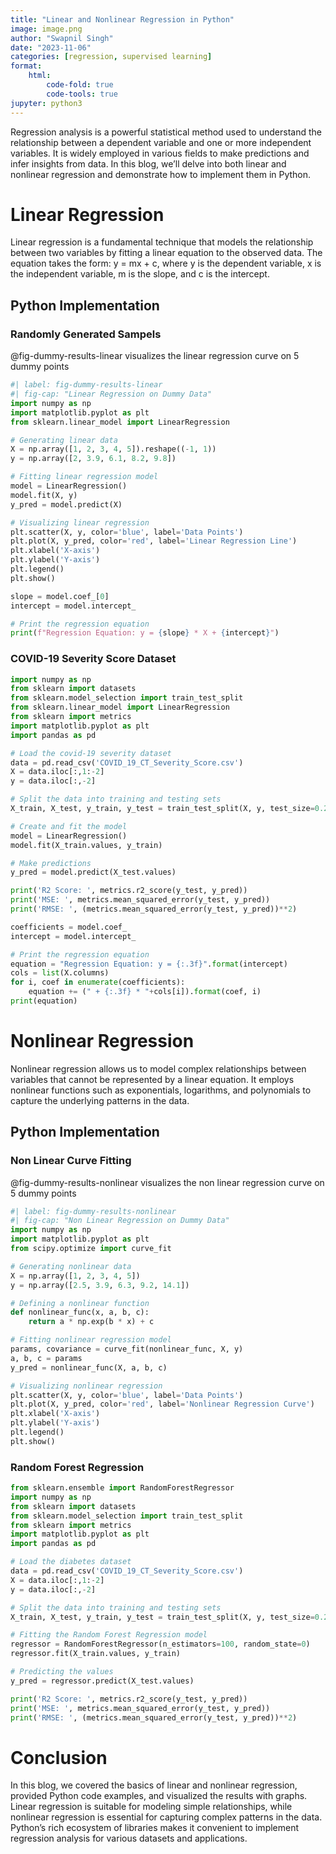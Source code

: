 ```yaml
---
title: "Linear and Nonlinear Regression in Python"
image: image.png
author: "Swapnil Singh"
date: "2023-11-06"
categories: [regression, supervised learning]
format:
    html:
        code-fold: true
        code-tools: true
jupyter: python3
---
```


Regression analysis is a powerful statistical method used to understand the relationship between a dependent variable and one or more independent variables. It is widely employed in various fields to make predictions and infer insights from data. In this blog, we'll delve into both linear and nonlinear regression and demonstrate how to implement them in Python.

# Linear Regression

Linear regression is a fundamental technique that models the relationship between two variables by fitting a linear equation to the observed data. The equation takes the form: y = mx + c, where y is the dependent variable, x is the independent variable, m is the slope, and c is the intercept.

## Python Implementation

### Randomly Generated Sampels
@fig-dummy-results-linear visualizes the linear regression curve on 5 dummy points
```python
#| label: fig-dummy-results-linear
#| fig-cap: "Linear Regression on Dummy Data"
import numpy as np
import matplotlib.pyplot as plt
from sklearn.linear_model import LinearRegression

# Generating linear data
X = np.array([1, 2, 3, 4, 5]).reshape((-1, 1))
y = np.array([2, 3.9, 6.1, 8.2, 9.8])

# Fitting linear regression model
model = LinearRegression()
model.fit(X, y)
y_pred = model.predict(X)

# Visualizing linear regression
plt.scatter(X, y, color='blue', label='Data Points')
plt.plot(X, y_pred, color='red', label='Linear Regression Line')
plt.xlabel('X-axis')
plt.ylabel('Y-axis')
plt.legend()
plt.show()

slope = model.coef_[0]
intercept = model.intercept_

# Print the regression equation
print(f"Regression Equation: y = {slope} * X + {intercept}")
```

### COVID-19 Severity Score Dataset
```python
import numpy as np
from sklearn import datasets
from sklearn.model_selection import train_test_split
from sklearn.linear_model import LinearRegression
from sklearn import metrics
import matplotlib.pyplot as plt
import pandas as pd

# Load the covid-19 severity dataset
data = pd.read_csv('COVID_19_CT_Severity_Score.csv')
X = data.iloc[:,1:-2]
y = data.iloc[:,-2]

# Split the data into training and testing sets
X_train, X_test, y_train, y_test = train_test_split(X, y, test_size=0.2, random_state=0)

# Create and fit the model
model = LinearRegression()
model.fit(X_train.values, y_train)

# Make predictions
y_pred = model.predict(X_test.values)

print('R2 Score: ', metrics.r2_score(y_test, y_pred))
print('MSE: ', metrics.mean_squared_error(y_test, y_pred))
print('RMSE: ', (metrics.mean_squared_error(y_test, y_pred))**2)

coefficients = model.coef_
intercept = model.intercept_

# Print the regression equation
equation = "Regression Equation: y = {:.3f}".format(intercept)
cols = list(X.columns)
for i, coef in enumerate(coefficients):
    equation += (" + {:.3f} * "+cols[i]).format(coef, i)
print(equation)
```

# Nonlinear Regression

Nonlinear regression allows us to model complex relationships between variables that cannot be represented by a linear equation. It employs nonlinear functions such as exponentials, logarithms, and polynomials to capture the underlying patterns in the data.

## Python Implementation

### Non Linear Curve Fitting
@fig-dummy-results-nonlinear visualizes the non linear regression curve on 5 dummy points
```python
#| label: fig-dummy-results-nonlinear
#| fig-cap: "Non Linear Regression on Dummy Data"
import numpy as np
import matplotlib.pyplot as plt
from scipy.optimize import curve_fit

# Generating nonlinear data
X = np.array([1, 2, 3, 4, 5])
y = np.array([2.5, 3.9, 6.3, 9.2, 14.1])

# Defining a nonlinear function
def nonlinear_func(x, a, b, c):
    return a * np.exp(b * x) + c

# Fitting nonlinear regression model
params, covariance = curve_fit(nonlinear_func, X, y)
a, b, c = params
y_pred = nonlinear_func(X, a, b, c)

# Visualizing nonlinear regression
plt.scatter(X, y, color='blue', label='Data Points')
plt.plot(X, y_pred, color='red', label='Nonlinear Regression Curve')
plt.xlabel('X-axis')
plt.ylabel('Y-axis')
plt.legend()
plt.show()
```

### Random Forest Regression
```python
from sklearn.ensemble import RandomForestRegressor
import numpy as np
from sklearn import datasets
from sklearn.model_selection import train_test_split
from sklearn import metrics
import matplotlib.pyplot as plt
import pandas as pd

# Load the diabetes dataset
data = pd.read_csv('COVID_19_CT_Severity_Score.csv')
X = data.iloc[:,1:-2]
y = data.iloc[:,-2]

# Split the data into training and testing sets
X_train, X_test, y_train, y_test = train_test_split(X, y, test_size=0.2, random_state=0)

# Fitting the Random Forest Regression model
regressor = RandomForestRegressor(n_estimators=100, random_state=0)
regressor.fit(X_train.values, y_train)

# Predicting the values
y_pred = regressor.predict(X_test.values)

print('R2 Score: ', metrics.r2_score(y_test, y_pred))
print('MSE: ', metrics.mean_squared_error(y_test, y_pred))
print('RMSE: ', (metrics.mean_squared_error(y_test, y_pred))**2)
```

# Conclusion
In this blog, we covered the basics of linear and nonlinear regression, provided Python code examples, and visualized the results with graphs. Linear regression is suitable for modeling simple relationships, while nonlinear regression is essential for capturing complex patterns in the data. Python's rich ecosystem of libraries makes it convenient to implement regression analysis for various datasets and applications.